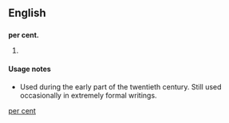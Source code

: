 ==English==

==={{abbreviation-old|en}}===
'''per cent.'''

# {{archaic}} {{alternative form of|percent}}

====Usage notes====
* Used during the early part of the twentieth century. Still used occasionally in extremely formal writings.

[[Category:English terms spelled with .|per cent]]